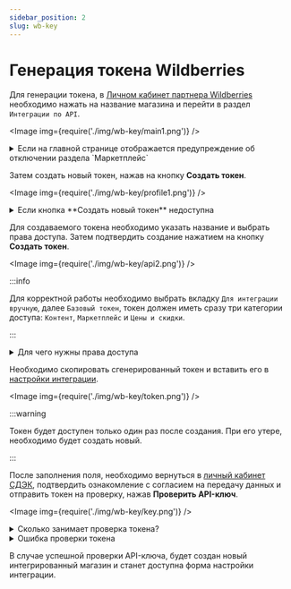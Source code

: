 ```yaml
---
sidebar_position: 2
slug: wb-key
---
```


# Генерация токена Wildberries

Для генерации токена, в [Личном кабинет партнера Wildberries](https://seller.wildberries.ru/) необходимо нажать
на название магазина и перейти в раздел `Интеграции по API`.

<Image img={require('./img/wb-key/main1.png')} />

<details>
    <summary>Если на главной странице отображается предупреждение об отключении раздела `Маркетплейс`</summary>

    <Image img={require('./img/wb-key/notice.png')} />

    Интеграция не сможет работать при отключенном разделе `Маркетплейс`. Необходимо выполнить предлагаемые действия
    для исправления настроек.

</details>

Затем создать новый токен, нажав на кнопку **Создать токен**.

<Image img={require('./img/wb-key/profile1.png')} />

<details>
    <summary>Если кнопка **Создать новый токен** недоступна</summary>

    <Image img={require('./img/wb-key/unavailable.png')} />

    При недоступности функционал создания нового токена, необходимо проверить права доступа используемого аккаунта
    или обратиться в техническую поддержку Wildberries.

</details>

Для создаваемого токена необходимо указать название и выбрать права доступа. Затем
подтвердить создание нажатием на кнопку **Создать токен**.

<Image img={require('./img/wb-key/api2.png')} />

:::info

Для корректной работы необходимо выбрать вкладку `Для интеграции вручную`, далее `Базовый токен`, токен должен иметь сразу три категории доступа: `Контент`, `Маркетплейс` и `Цены и скидки`.

:::

<details>
    <summary>Для чего нужны права доступа</summary>

    - Доступ к категории `Контент` необходим для получения информации о габаритах товаров для накладной.
    - Доступ к категории `Маркетплейс` необходим для получения информации о заказах.
    - Доступ к категории `Цены и скидки` необходим для загрузки объявленной стоимости товара в накладную.
    - Благодаря отключенному параметру `Тестовый контур` интеграция будет работать с реальными данными. Тестового
    режима для DBS API в настоящий момент не существует у Wildberries.
    - Благодаря отключенному параметру `Только на чтение` интеграция сможет изменять статус заказа при передаче его
    в доставку, а также вручению. При активном параметре, заказы **не будут вручены получателю**, а будут возвращены
    отправителю **с выставлением счета на оплату за полную стоимость доставки**.

</details>

Необходимо скопировать сгенерированный токен и вставить его в [настройки интеграции](https://lk.cdek.ru/integration).

<Image img={require('./img/wb-key/token.png')} />

:::warning

Токен будет доступен только один раз после создания. При его утере, необходимо будет создать новый.

:::

После заполнения поля, необходимо вернуться в [личный кабинет СДЭК](https://lk.cdek.ru), подтвердить ознакомление с
согласием на передачу данных и отправить токен на проверку, нажав **Проверить API-ключ**.

<Image img={require('./img/wb-key/key.png')} />

<details>
    <summary>Сколько занимает проверка токена?</summary>

    <Image img={require('./img/wb-key/check.png')} />

    Проверка токена занимает от 1 минуты до нескольких часов, в зависимости от нагрузки на сервер интеграции.

    Если проверка занимает более 24 часов, необходимо обратиться в [техническую поддержку СДЭК](mailto:integrator@cdek.ru).

</details>

<details>
    <summary>Ошибка проверки токена</summary>

    <Image img={require('./img/wb-key/error.png')} />

    В случае ошибки проверки токена, необходимо проверить правильность введенного токена и выданных ему прав доступа.
    При необходимости, требуется создать новый токен и повторить процедуру.

    Если проблема не решается, необходимо обратиться в [техническую поддержку СДЭК](mailto:integrator@cdek.ru)

</details>

В случае успешной проверки API-ключа, будет создан новый интегрированный магазин и станет доступна форма настройки
интеграции.
